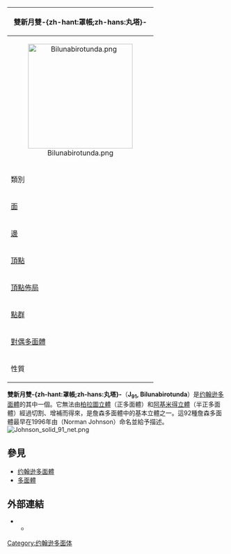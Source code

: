 {{noteTA
|T=zh-hans:双新月双丸塔; zh-hant:雙新月雙罩帳;
|1=zh:Johnson多面體;zh-hans:约翰逊多面体; zh-hant:詹森多面體;
|2=zh-hans:台塔; zh-hant:帳塔;
|3=zh-hans:丸塔; zh-hant:罩帳;
|4=zh-hans:约翰逊; zh-hant:詹森;
}}
{| border="1" bgcolor="#ffffff" cellpadding="5" align="right" style="margin-left:10px" width="250"
!bgcolor=#e7dcc3 colspan=2|雙新月雙-{zh-hant:罩帳;zh-hans:丸塔}-
|-
|align=center colspan=2|[[File:Bilunabirotunda.png|240px]] 
|-
|bgcolor=#e7dcc3|類別||[[Johnson多面體|Johnson多面體]] <br> [[五角錐球形屋根|J<sub>90</sub>]] - '''J<sub>91</sub>''' - [[三角廣底球形屋根罩帳|J<sub>92</sub>]]
|-
|bgcolor=#e7dcc3|[[面_(幾何)|面]]||[[三角形|三角形]]×8 <br> [[正方形|正方形]]×2 <br> [[五邊形|五邊形]]×4
|-
|bgcolor=#e7dcc3|[[邊_(幾何)|邊]]||26
|-
|bgcolor=#e7dcc3|[[頂點_(幾何)|頂點]]||14
|-
|bgcolor=#e7dcc3|[[頂點佈局|頂點佈局]]||4(3.5<sup>2</sup>) <br> 8(3.4.3.5) <br> 2(3.5.3.5)
|-
|bgcolor=#e7dcc3|[[點群|點群]]||[[D2h群|D<sub>2h</sub>群]]
|-
|bgcolor=#e7dcc3|[[對偶多面體|對偶多面體]]||無
|-
|bgcolor=#e7dcc3|性質||[[凸集|凸多面體]]
|}
'''雙新月雙-{zh-hant:罩帳;zh-hans:丸塔}-'''（'''J<sub>91</sub>, Bilunabirotunda'''）是[[约翰逊多面體|约翰逊多面體]]的其中一個。它無法由[[柏拉圖立體|柏拉圖立體]]（正多面體）和[[阿基米得立體|阿基米得立體]]（半正多面體）經過切割、增補而得來，是詹森多面體中的基本立體之一。這92種詹森多面體最早在1996年由{{tsl|en|Norman Johnson (mathematician)|詹森·諾曼}}（Norman Johnson）命名並給予描述。
[[File:Johnson_solid_91_net.png|left]]

==參見==
* [[约翰逊多面體|约翰逊多面體]]
* [[多面體|多面體]]

==外部連結==
* {{MathWorld | urlname=JohnsonSolid | title=Johnson Solid}}
** {{MathWorld | urlname=Bilunabirotunda | title=Bilunabirotunda}}

{{Polyhedron-stub}}
[[Category:约翰逊多面体|Category:约翰逊多面体]]